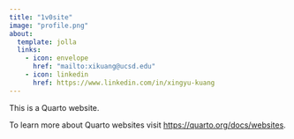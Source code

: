 ```yaml
---
title: "1v0site"
image: "profile.png"
about:
  template: jolla
  links:
    - icon: envelope
      href: "mailto:xikuang@ucsd.edu"
    - icon: linkedin
      href: https://www.linkedin.com/in/xingyu-kuang
---
```


This is a Quarto website.

To learn more about Quarto websites visit <https://quarto.org/docs/websites>.
